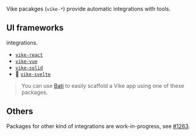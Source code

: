 
Vike pacakges (`vike-*`) provide automatic integrations with tools.

## UI frameworks

<Link text="UI framework" href="/ui-framework" /> integrations.

 - [`vike-react`](https://github.com/vikejs/vike-react)
 - [`vike-vue`](https://github.com/vikejs/vike-vue)
 - [`vike-solid`](https://github.com/vikejs/vike-solid)
 - :construction: [`vike-svelte`](https://github.com/brandonxiang/vike-svelte)

> You can use [Bati](https://batijs.github.io/) to easily scaffold a Vike app using one of these packages.

## Others

Packages for other kind of integrations are work-in-progress, see [#1263](https://github.com/vikejs/vike/issues/1263).
